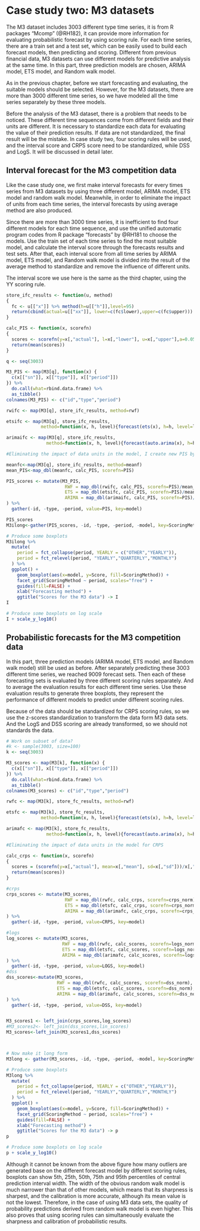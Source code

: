 # Case study two: M3 datasets 

The M3 dataset includes 3003 different type time series, it is from R packages "Mcomp" (@RH182), it can provide more information for evaluating probabilistic forecast by using scoring rule. For each time series, there are a train set and a test set, which can be easily used to build each forecast models, then predicting and scoring. Different from previous financial data, M3 datasets can use different models for predictive analysis at the same time. In this part, three prediction models are chosen, ARIMA model, ETS model, and Random walk model.

As in the previous chapter, before we start forecasting and evaluating, the suitable models should be selected. However, for the M3 datasets, there are more than 3000 different time series, so we have modeled all the time series separately by these three models. 


Before the analysis of the M3 dataset, there is a problem that needs to be noticed. These different time sequences come from different fields and their units are different. It is necessary to standardize each data for evaluating the value of their prediction results. If data are not standardized, the final result will be the mistake. In case study two, four scoring rules will be used, and the interval score and CRPS score need to be standardized, while DSS and LogS. It will be discussed in detail later.

## Interval forecast for the M3 competition data 

Like the case study one, we first make interval forecasts for every times series from M3 datasets by using three different model, ARIMA model, ETS model and random walk model. Meanwhile, in order to eliminate the impact of units from each time series, the interval forecasts by using average method are also produced.  

Since there are more than 3000 time series, it is inefficient to find four different models for each time sequence, and use the unified automatic program codes from R package "forecasts" by @RH181 to choose the models. Use the train set of each time series to find the most suitable model, and calculate the interval score through the forecasts results and test sets. After that, each interval score from all time series by ARIMA model, ETS model, and Random walk model is divided into the result of the average method to standardize and remove the influence of different units. 


The interval score we use here is the same as the third chapter, using the YY scoring rule.

```r

store_ifc_results <- function(u, method)
{
  fc <- u[["x"]] %>% method(h=u[["h"]],level=95)
  return(cbind(actual=u[["xx"]], lower=c(fc$lower),upper=c(fc$upper)))
}

calc_PIS <- function(x, scorefn)
{
  scores <- scorefn(y=x[,"actual"], l=x[,"lower"], u=x[,"upper"],a=0.05)
  return(mean(scores))
}

q <- seq(3003)

M3_PIS <- map(M3[q], function(x) {
  c(x[["sn"]], x[["type"]], x[["period"]])
}) %>%
  do.call(what=rbind.data.frame) %>%
  as_tibble()
colnames(M3_PIS) <- c("id","type","period")

rwifc <- map(M3[q], store_ifc_results, method=rwf)

etsifc <- map(M3[q], store_ifc_results,
             method=function(x, h, level){forecast(ets(x), h=h, level=level)})

arimaifc <- map(M3[q], store_ifc_results,
               method=function(x, h, level){forecast(auto.arima(x), h=h, level=level)})

#Eliminating the impact of data units in the model, I create new PIS by mean forecast

meanfc<-map(M3[q], store_ifc_results, method=meanf)
mean_PIS<-map_dbl(meanfc, calc_PIS, scorefn=PIS)

PIS_scores <- mutate(M3_PIS,
                      RWF = map_dbl(rwifc, calc_PIS, scorefn=PIS)/mean_PIS,
                      ETS = map_dbl(etsifc, calc_PIS, scorefn=PIS)/mean_PIS,
                      ARIMA = map_dbl(arimaifc, calc_PIS, scorefn=PIS)/mean_PIS
) %>%
  gather(-id, -type, -period, value=PIS, key=model)

PIS_scores
M3ilong<-gather(PIS_scores, -id, -type, -period, -model, key=ScoringMethod, value=Score)
```

```r
# Produce some boxplots
M3ilong %>%
  mutate(
    period = fct_collapse(period, YEARLY = c("OTHER","YEARLY")),
    period = fct_relevel(period, "YEARLY","QUARTERLY","MONTHLY")
  ) %>%
  ggplot() +
    geom_boxplot(aes(x=model, y=Score, fill=ScoringMethod)) +
    facet_grid(ScoringMethod ~ period, scales="free") +
    guides(fill=FALSE) +
    xlab("Forecasting method") +
    ggtitle("Scores for the M3 data") -> I
I
```

```r
# Produce some boxplots on log scale
I + scale_y_log10()
```

## Probabilistic forecasts for the M3 competition data

In this part, three prediction models (ARIMA model, ETS model, and Random walk model) still be used as before. After separately predicting these 3003 different time series, we reached 9009 forecast sets. Then each of these forecasting sets is evaluated by three different scoring rules separately. And to average the evaluation results for each different time series. Use these evaluation results to generate three boxplots, they represent the performance of different models to predict under different scoring rules.

Because of the data should be standardized for CRPS scoring rules, so we use the z-scores standardization to transform the data form M3 data sets. And the LogS and DSS scoring are already transformed, so we should not standards the data. 

```r
# Work on subset of data?
#k <- sample(3003, size=100)
k <- seq(3003)

M3_scores <- map(M3[k], function(x) {
  c(x[["sn"]], x[["type"]], x[["period"]])
}) %>%
  do.call(what=rbind.data.frame) %>%
  as_tibble()
colnames(M3_scores) <- c("id","type","period")

rwfc <- map(M3[k], store_fc_results, method=rwf)

etsfc <- map(M3[k], store_fc_results,
             method=function(x, h, level){forecast(ets(x), h=h, level=level)})

arimafc <- map(M3[k], store_fc_results,
               method=function(x, h, level){forecast(auto.arima(x), h=h, level=level)})

#Eliminating the impact of data units in the model for CRPS

calc_crps <- function(x, scorefn)
{
  scores = (scorefn(y=x[,"actual"], mean=x[,"mean"], sd=x[,"sd"]))/x[,"sd"]
  return(mean(scores))
}

#crps
crps_scores <- mutate(M3_scores,
                      RWF = map_dbl(rwfc, calc_crps, scorefn=crps_norm),
                      ETS = map_dbl(etsfc, calc_crps, scorefn=crps_norm),
                      ARIMA = map_dbl(arimafc, calc_crps, scorefn=crps_norm)
) %>%
  gather(-id, -type, -period, value=CRPS, key=model)

#logs
log_scores <- mutate(M3_scores,
                     RWF = map_dbl(rwfc, calc_scores, scorefn=logs_norm),
                     ETS = map_dbl(etsfc, calc_scores, scorefn=logs_norm),
                     ARIMA = map_dbl(arimafc, calc_scores, scorefn=logs_norm)
) %>%
  gather(-id, -type, -period, value=LOGS, key=model)
#dss
dss_scores<-mutate(M3_scores,
                   RWF = map_dbl(rwfc, calc_scores, scorefn=dss_norm),
                   ETS = map_dbl(etsfc, calc_scores, scorefn=dss_norm),
                   ARIMA = map_dbl(arimafc, calc_scores, scorefn=dss_norm)
) %>%
  gather(-id, -type, -period, value=DSS, key=model)


M3_scores1 <- left_join(crps_scores,log_scores)
#M3_scores2<- left_join(dss_scores,lin_scores)
M3_scores<-left_join(M3_scores1,dss_scores)



# Now make it long form
M3long <- gather(M3_scores, -id, -type, -period, -model, key=ScoringMethod, value=Score)

```

```r
# Produce some boxplots
M3long %>%
  mutate(
    period = fct_collapse(period, YEARLY = c("OTHER","YEARLY")),
    period = fct_relevel(period, "YEARLY","QUARTERLY","MONTHLY")
  ) %>%
  ggplot() +
    geom_boxplot(aes(x=model, y=Score, fill=ScoringMethod)) +
    facet_grid(ScoringMethod ~ period, scales="free") +
    guides(fill=FALSE) +
    xlab("Forecasting method") +
    ggtitle("Scores for the M3 data") -> p
p
```


```r
# Produce some boxplots on log scale
p + scale_y_log10()
```

Although it cannot be known from the above figure how many outliers are generated base on the different forecast model by different scoring rules, boxplots can show 5th, 25th, 50th, 75th and 95th percentiles of central prediction interval width. The width of the obvious random walk model is much narrower than that of other models, which means that its sharpness is sharpest, and the calibration is more accurate, although its mean value is not the lowest. Therefore, in the case of using M3 data sets, the quality of probability predictions derived from random walk model is even higher. This also proves that using scoring rules can simultaneously evaluate the sharpness and calibration of probabilistic results.



